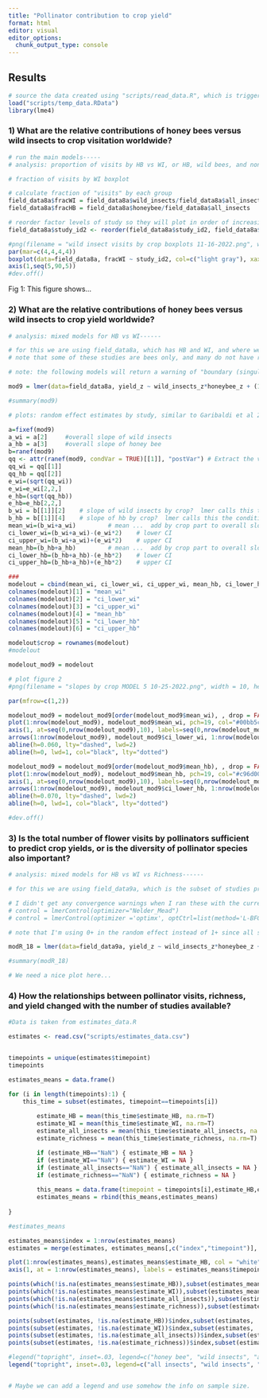 ```yaml
---
title: "Pollinator contribution to crop yield"
format: html
editor: visual
editor_options: 
  chunk_output_type: console
---
```


::: {.content-visible when-format="html"}
# Results
:::

```r
# source the data created using "scripts/read_data.R", which is triggered by track_estimates.R file.
load("scripts/temp_data.RData") 
library(lme4)

```

### 1) What are the relative contributions of honey bees versus wild insects to crop visitation worldwide?

```r
# run the main models-----
# analysis: proportion of visits by HB vs WI, or HB, wild bees, and non bees

# fraction of visits by WI boxplot

# calculate fraction of "visits" by each group
field_data8a$fracWI = field_data8a$wild_insects/field_data8a$all_insects
field_data8a$fracHB = field_data8a$honeybee/field_data8a$all_insects

# reorder factor levels of study so they will plot in order of increasing median when we run a boxplot
field_data8a$study_id2 <- reorder(field_data8a$study_id2, field_data8a$fracWI, median, na.rm=T)

#png(filename = "wild insect visits by crop boxplots 11-16-2022.png", width = 9, height = 5, units = "in", bg = "white", res = 600)
par(mar=c(4,4,4,4))
boxplot(data=field_data8a, fracWI ~ study_id2, col=c("light gray"), xaxt = 'n', xlab="study", ylab="proportion of visits by wild insects", las = 1)
axis(1,seq(5,90,5))
#dev.off()
```

Fig 1: This figure shows...

### 2) What are the relative contributions of honey bees versus wild insects to crop yield worldwide?

```r
# analysis: mixed models for HB vs WI------

# for this we are using field_data8a, which has HB and WI, and where we have entered manual 0's for HB z-scores in 2 systems where they were =0.
# note that some of these studies are bees only, and many do not have richness data

# note: the following models will return a warning of "boundary (singular) fit: see ?isSingular".  I think this is due to using z-scores, which make the mean of all studies =0, so it should not be a problem for the models.

mod9 = lmer(data=field_data8a, yield_z ~ wild_insects_z*honeybee_z + (1 + wild_insects_z|study_id2) + (1 + honeybee_z|study_id2) + (1 + wild_insects_z*honeybee_z|study_id2), na.action=na.fail, REML=T)

#summary(mod9)

# plots: random effect estimates by study, similar to Garibaldi et al 2013 fig 2b, but using model 9 -----

a=fixef(mod9)
a_wi = a[2]		#overall slope of wild insects 
a_hb = a[3]		#overall slope of honey bee 
b=ranef(mod9)
qq <- attr(ranef(mod9, condVar = TRUE)[[1]], "postVar") # Extract the variances of the random effects
qq_wi = qq[[1]]
qq_hb = qq[[2]]
e_wi=(sqrt(qq_wi))	
e_wi=e_wi[2,2,]		
e_hb=(sqrt(qq_hb))	
e_hb=e_hb[2,2,]		
b_wi = b[[1]][2]	# slope of wild insects by crop?  lmer calls this the conditional mean
b_hb = b[[1]][4]	# slope of hb by crop?  lmer calls this the conditional mean
mean_wi=(b_wi+a_wi)			# mean ...  add by crop part to overall slope
ci_lower_wi=(b_wi+a_wi)-(e_wi*2)	# lower CI
ci_upper_wi=(b_wi+a_wi)+(e_wi*2)	# upper CI
mean_hb=(b_hb+a_hb)			# mean ...  add by crop part to overall slope
ci_lower_hb=(b_hb+a_hb)-(e_hb*2)	# lower CI
ci_upper_hb=(b_hb+a_hb)+(e_hb*2)	# upper CI

###
modelout = cbind(mean_wi, ci_lower_wi, ci_upper_wi, mean_hb, ci_lower_hb, ci_upper_hb)
colnames(modelout)[1] = "mean_wi"
colnames(modelout)[2] = "ci_lower_wi"
colnames(modelout)[3] = "ci_upper_wi"
colnames(modelout)[4] = "mean_hb"
colnames(modelout)[5] = "ci_lower_hb"
colnames(modelout)[6] = "ci_upper_hb"

modelout$crop = rownames(modelout)
#modelout

modelout_mod9 = modelout

# plot figure 2
#png(filename = "slopes by crop MODEL 5 10-25-2022.png", width = 10, height = 5, units = "in", bg = "white", res = 600)

par(mfrow=c(1,2))

modelout_mod9 = modelout_mod9[order(modelout_mod9$mean_wi), , drop = FALSE]
plot(1:nrow(modelout_mod9), modelout_mod9$mean_wi, pch=19, col="#00bb5c", ylim=c(-.75,.75), ylab="wild insect slope (mean and 95% CI)", cex=1.5, xaxt = "n", xlab="crop study", main="Wild Insects")
axis(1, at=seq(0,nrow(modelout_mod9),10), labels=seq(0,nrow(modelout_mod9),10))
arrows(1:nrow(modelout_mod9), modelout_mod9$ci_lower_wi, 1:nrow(modelout_mod9), modelout_mod9$ci_upper_wi, length=0.05, angle=90, code=3, col="#00bb5c", lwd=1.5)
abline(h=0.060, lty="dashed", lwd=2)
abline(h=0, lwd=1, col="black", lty="dotted")

modelout_mod9 = modelout_mod9[order(modelout_mod9$mean_hb), , drop = FALSE]
plot(1:nrow(modelout_mod9), modelout_mod9$mean_hb, pch=19, col="#c96d00", ylim=c(-.75,.75), ylab="honey bee slope (mean and 95% CI)", cex=1.5, xaxt = "n", xlab="crop study", main="Honey Bee")
axis(1, at=seq(0,nrow(modelout_mod9),10), labels=seq(0,nrow(modelout_mod9),10))
arrows(1:nrow(modelout_mod9), modelout_mod9$ci_lower_hb, 1:nrow(modelout_mod9), modelout_mod9$ci_upper_hb, length=0.05, angle=90, code=3, col="#c96d00", lwd=1.5)
abline(h=0.070, lty="dashed", lwd=2)
abline(h=0, lwd=1, col="black", lty="dotted")

#dev.off()
```

### 3) Is the total number of flower visits by pollinators sufficient to predict crop yields, or is the diversity of pollinator species also important?

```r

# analysis: mixed models for HB vs WI vs Richness------

# for this we are using field_data9a, which is the subset of studies providing data for HB, WI, and Richness

# I didn't get any convergence warnings when I ran these with the current data, but if it does happen, try adding one of these to the lmer statement:
# control = lmerControl(optimizer="Nelder_Mead")
# control = lmerControl(optimizer ='optimx', optCtrl=list(method='L-BFGS-B'))

# note that I'm using 0+ in the random effect instead of 1+ since all studies are z-scored and thus constrained to have a mean of 0. My logic here is that there is no need to try to estimate separate intercepts for each study. We are still estimating the random slopes as usual.

modR_18 = lmer(data=field_data9a, yield_z ~ wild_insects_z*honeybee_z + wild_insects_z*richness_z + honeybee_z*richness_z + (0 + wild_insects_z*honeybee_z|study_id2) + (0 + wild_insects_z*richness_z|study_id2) +  (0 + honeybee_z*richness_z|study_id2), na.action=na.fail, REML=T)

#summary(modR_18)

# We need a nice plot here...

```

### 4) How the relationships between pollinator visits, richness, and yield changed with the number of studies available?

```r

#Data is taken from estimates_data.R

estimates <- read.csv("scripts/estimates_data.csv")


timepoints = unique(estimates$timepoint)
timepoints

estimates_means = data.frame()

for (i in length(timepoints):1) {
	this_time = subset(estimates, timepoint==timepoints[i])
		
		estimate_HB = mean(this_time$estimate_HB, na.rm=T)
		estimate_WI = mean(this_time$estimate_WI, na.rm=T)
		estimate_all_insects = mean(this_time$estimate_all_insects, na.rm=T)
		estimate_richness = mean(this_time$estimate_richness, na.rm=T)

		if (estimate_HB=="NaN") { estimate_HB = NA }
		if (estimate_WI=="NaN") { estimate_WI = NA }
		if (estimate_all_insects=="NaN") { estimate_all_insects = NA }
		if (estimate_richness=="NaN") { estimate_richness = NA }		
	
		this_means = data.frame(timepoint = timepoints[i],estimate_HB,estimate_WI,estimate_all_insects,estimate_richness)
		estimates_means = rbind(this_means,estimates_means)
	
}

#estimates_means

estimates_means$index = 1:nrow(estimates_means)
estimates = merge(estimates, estimates_means[,c("index","timepoint")], by="timepoint")

plot(1:nrow(estimates_means),estimates_means$estimate_HB, col = "white", las = 1, xlab = "", ylab = "estimates", ylim = c(-0.1, 0.4),  xaxt = "n")
axis(1, at = 1:nrow(estimates_means), labels = estimates_means$timepoint, las=2, cex.axis = 0.7)

points(which(!is.na(estimates_means$estimate_HB)),subset(estimates_means, !is.na(estimate_HB))$estimate_HB, t = "l", col = "#00bb5c", lwd=2)
points(which(!is.na(estimates_means$estimate_WI)),subset(estimates_means, !is.na(estimate_WI))$estimate_WI, t = "l", col = "#c96d00", lwd=2)
points(which(!is.na(estimates_means$estimate_all_insects)),subset(estimates_means, !is.na(estimate_all_insects))$estimate_all_insects, t = "l", col = "#ff0000", lwd=2)
points(which(!is.na(estimates_means$estimate_richness)),subset(estimates_means, !is.na(estimate_richness))$estimate_richness, t = "l", col = "#00a2ca", lwd=2)

points(subset(estimates, !is.na(estimate_HB))$index,subset(estimates, !is.na(estimate_HB))$estimate_HB, t = "p", col = "#00bb5c", pch=19, cex=1.5)
points(subset(estimates, !is.na(estimate_WI))$index,subset(estimates, !is.na(estimate_WI))$estimate_WI, t = "p", col = "#c96d00", pch=19, cex=1.5)
points(subset(estimates, !is.na(estimate_all_insects))$index,subset(estimates, !is.na(estimate_all_insects))$estimate_all_insects, t = "p", col = "#ff0000", pch=19, cex=1.5)
points(subset(estimates, !is.na(estimate_richness))$index,subset(estimates, !is.na(estimate_richness))$estimate_richness, t = "p", col = "#00a2ca", pch=19, cex=1.5)

#legend("topright", inset=.03, legend=c("honey bee", "wild insects", "all insects", "richness"), col=c("#00bb5c", "#c96d00", "#ff0000", "#00a2ca"), lty=1, lwd=2, box.lty=0)
legend("topright", inset=.03, legend=c("all insects", "wild insects", "richness", "honey bee"), col=c("#ff0000", "#c96d00", "#00a2ca", "#00bb5c"), lty=1, lwd=2, box.lty=0)


# Maybe we can add a legend and use somehow the info on sample size.
```
